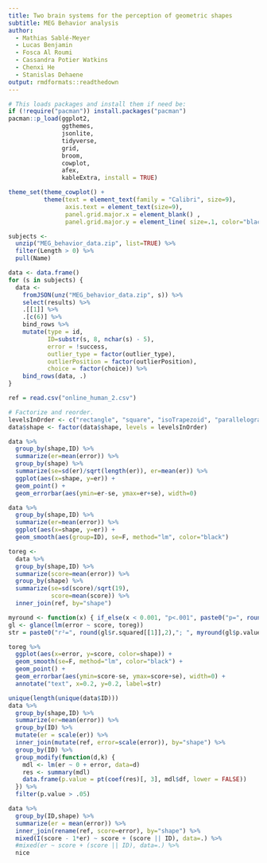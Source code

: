 ```yaml
---
title: Two brain systems for the perception of geometric shapes
subtitle: MEG Behavior analysis
author:
  - Mathias Sablé-Meyer
  - Lucas Benjamin
  - Fosca Al Roumi
  - Cassandra Potier Watkins
  - Chenxi He
  - Stanislas Dehaene
output: rmdformats::readthedown
---
```


```r
# This loads packages and install them if need be:
if (!require("pacman")) install.packages("pacman")
pacman::p_load(ggplot2,
               ggthemes,
               jsonlite,
               tidyverse,
               grid,
               broom,
               cowplot,
               afex,
               kableExtra, install = TRUE)

theme_set(theme_cowplot() +
          theme(text = element_text(family = "Calibri", size=9),
                axis.text = element_text(size=9),
                panel.grid.major.x = element_blank() ,
                panel.grid.major.y = element_line( size=.1, color="black")))
```

```r
subjects <-
  unzip("MEG_behavior_data.zip", list=TRUE) %>%
  filter(Length > 0) %>%
  pull(Name)

data <- data.frame()
for (s in subjects) {
  data <-
    fromJSON(unz("MEG_behavior_data.zip", s)) %>%
    select(results) %>%
    .[[1]] %>%
    .[c(6)] %>%
    bind_rows %>%
    mutate(type = id,
           ID=substr(s, 8, nchar(s) - 5),
           error = !success,
           outlier_type = factor(outlier_type),
           outlierPosition = factor(outlierPosition),
           choice = factor(choice)) %>%
    bind_rows(data, .)
}

ref = read.csv("online_human_2.csv")
```

```r
# Factorize and reorder.
levelsInOrder <- c("rectangle", "square", "isoTrapezoid", "parallelogram", "losange", "kite", "rightKite", "rustedHinge", "hinge", "trapezoid", "random")
data$shape <- factor(data$shape, levels = levelsInOrder)
```

```r
data %>%
  group_by(shape,ID) %>%
  summarize(er=mean(error)) %>%
  group_by(shape) %>%
  summarize(se=sd(er)/sqrt(length(er)), er=mean(er)) %>%
  ggplot(aes(x=shape, y=er)) +
  geom_point() +
  geom_errorbar(aes(ymin=er-se, ymax=er+se), width=0)
```

```r
data %>%
  group_by(shape,ID) %>%
  summarize(er=mean(error)) %>%
  ggplot(aes(x=shape, y=er)) +
  geom_smooth(aes(group=ID), se=F, method="lm", color="black")
```

```r
toreg <-
  data %>%
  group_by(shape,ID) %>%
  summarize(score=mean(error)) %>%
  group_by(shape) %>%
  summarize(se=sd(score)/sqrt(19),
            score=mean(score)) %>%
  inner_join(ref, by="shape")

myround <- function(x) { if_else(x < 0.001, "p<.001", paste0("p=", round(x, 2)))}
gl <- glance(lm(error ~ score, toreg))
str = paste0("r²=", round(gl$r.squared[[1]],2),"; ", myround(gl$p.value[[1]]))

toreg %>%
  ggplot(aes(x=error, y=score, color=shape)) +
  geom_smooth(se=F, method="lm", color="black") +
  geom_point() +
  geom_errorbar(aes(ymin=score-se, ymax=score+se), width=0) +
  annotate("text", x=0.2, y=0.2, label=str)
```

```r
unique(length(unique(data$ID)))
data %>%
  group_by(shape,ID) %>%
  summarize(er=mean(error)) %>%
  group_by(ID) %>%
  mutate(er = scale(er)) %>%
  inner_join(mutate(ref, error=scale(error)), by="shape") %>%
  group_by(ID) %>%
  group_modify(function(d,k) {
    mdl <- lm(er ~ 0 + error, data=d)
    res <- summary(mdl)
    data.frame(p.value = pt(coef(res)[, 3], mdl$df, lower = FALSE))
  }) %>%
  filter(p.value > .05)
```


```r
data %>%
  group_by(ID,shape) %>%
  summarize(er = mean(error)) %>%
  inner_join(rename(ref, score=error), by="shape") %>%
  mixed(I(score - 1*er) ~ score + (score || ID), data=.) %>%
  #mixed(er ~ score + (score || ID), data=.) %>%
  nice
```
